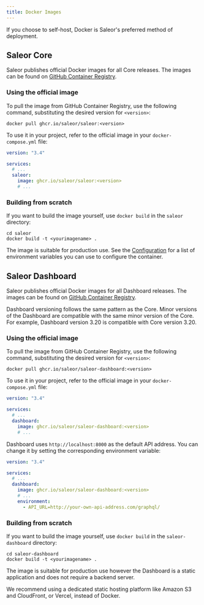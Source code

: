 ```yaml
---
title: Docker Images
---
```


If you choose to self-host, Docker is Saleor's preferred method of deployment.

## Saleor Core

Saleor publishes official Docker images for all Core releases. The images can be found on [GitHub Container Registry](https://github.com/saleor/saleor/pkgs/container/saleor).

### Using the official image

To pull the image from GitHub Container Registry, use the following command, substituting the desired version for `<version>`:

```shell
docker pull ghcr.io/saleor/saleor:<version>
```

To use it in your project, refer to the official image in your `docker-compose.yml` file:

```yaml
version: "3.4"

services:
  # ...
  saleor:
    image: ghcr.io/saleor/saleor:<version>
    # ...
```

### Building from scratch

If you want to build the image yourself, use `docker build` in the `saleor` directory:

```shell
cd saleor
docker build -t <yourimagename> .
```

The image is suitable for production use. See the [Configuration](configuration.mdx) for a list of environment variables you can use to configure the container.

## Saleor Dashboard

Saleor publishes official Docker images for all Dashboard releases. The images can be found on [GitHub Container Registry](https://github.com/saleor/saleor-dashboard/pkgs/container/saleor-dashboard).

Dashboard versioning follows the same pattern as the Core. Minor versions of the Dashboard are compatible with the same minor version of the Core. For example, Dashboard version 3.20 is compatible with Core version 3.20.

### Using the official image

To pull the image from GitHub Container Registry, use the following command, substituting the desired version for `<version>`:

```shell
docker pull ghcr.io/saleor/saleor-dashboard:<version>
```

To use it in your project, refer to the official image in your `docker-compose.yml` file:

```yaml
version: "3.4"

services:
  # ...
  dashboard:
    image: ghcr.io/saleor/saleor-dashboard:<version>
    # ...
```

Dashboard uses `http://localhost:8000` as the default API address. You can change it by setting the corresponding environment variable:

```yaml
version: "3.4"

services:
  # ...
  dashboard:
    image: ghcr.io/saleor/saleor-dashboard:<version>
    # ...
    environment:
      - API_URL=http://your-own-api-address.com/graphql/
```

### Building from scratch

If you want to build the image yourself, use `docker build` in the `saleor-dashboard` directory:

```shell
cd saleor-dashboard
docker build -t <yourimagename> .
```

The image is suitable for production use however the Dashboard is a static application and does not require a backend server.

We recommend using a dedicated static hosting platform like Amazon S3 and CloudFront, or Vercel, instead of Docker.

